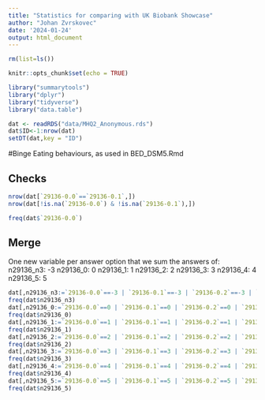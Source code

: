 ```yaml
---
title: "Statistics for comparing with UK Biobank Showcase"
author: "Johan Zvrskovec"
date: '2024-01-24'
output: html_document
---
```


```r
rm(list=ls())
```

```r
knitr::opts_chunk$set(echo = TRUE)
```

```r
library("summarytools")
library("dplyr")
library("tidyverse")
library("data.table")
```

```r
dat <- readRDS("data/MHQ2_Anonymous.rds")
dat$ID<-1:nrow(dat)
setDT(dat,key = "ID")
```

#Binge Eating behaviours, as used in BED_DSM5.Rmd

## Checks
```r

nrow(dat[`29136-0.0`==`29136-0.1`,])
nrow(dat[!is.na(`29136-0.0`) & !is.na(`29136-0.1`),])

freq(dat$`29136-0.0`)

```

## Merge
One new variable per answer option that we sum the answers of:
n29136_n3:    -3
n29136_0:     0
n29136_1:     1
n29136_2:     2
n29136_3:     3
n29136_4:     4
n29136_5:     5
```r

dat[,n29136_n3:=`29136-0.0`==-3 | `29136-0.1`==-3 | `29136-0.2`==-3 | `29136-0.3`==-3 | `29136-0.4`==-3]
freq(dat$n29136_n3)
dat[,n29136_0:=`29136-0.0`==0 | `29136-0.1`==0 | `29136-0.2`==0 | `29136-0.3`==0 | `29136-0.4`==0]
freq(dat$n29136_0)
dat[,n29136_1:=`29136-0.0`==1 | `29136-0.1`==1 | `29136-0.2`==1 | `29136-0.3`==1 | `29136-0.4`==1]
freq(dat$n29136_1)
dat[,n29136_2:=`29136-0.0`==2 | `29136-0.1`==2 | `29136-0.2`==2 | `29136-0.3`==2 | `29136-0.4`==2]
freq(dat$n29136_2)
dat[,n29136_3:=`29136-0.0`==3 | `29136-0.1`==3 | `29136-0.2`==3 | `29136-0.3`==3 | `29136-0.4`==3]
freq(dat$n29136_3)
dat[,n29136_4:=`29136-0.0`==4 | `29136-0.1`==4 | `29136-0.2`==4 | `29136-0.3`==4 | `29136-0.4`==4]
freq(dat$n29136_4)
dat[,n29136_5:=`29136-0.0`==5 | `29136-0.1`==5 | `29136-0.2`==5 | `29136-0.3`==5 | `29136-0.4`==5]
freq(dat$n29136_5)

```


